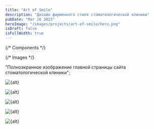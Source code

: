 ```yaml
---
title: "Art of Smile"
description: "Дизайн фирменного стиля стоматологической клиники"
pubDate: "Mar 16 2023"
heroImage: "/images/projects/art-of-smile/hero.png"
isDraft: false
isFullWidth: true
---
```


{/* Components */}

{/* Images */}

  "Полноэкранное изображение главной страницы сайта стоматологической клиники";

<HeroImage client:load>
  <Image
    src={fullPageSlice_1}
    alt={alt}
    format={format}
    quality={quality}
    decoding="async"
  />
</HeroImage>

<Image
  src={fullPageSlice_2}
  alt={alt}
  format={format}
  quality={quality}
  decoding="async"
  loading="lazy"
/>

<Image
  src={fullPageSlice_3}
  alt={alt}
  format={format}
  quality={quality}
  decoding="async"
  loading="lazy"
/>

<Image
  src={fullPageSlice_4}
  alt={alt}
  format={format}
  quality={quality}
  decoding="async"
  loading="lazy"
/>

<Image
  src={fullPageSlice_5}
  alt={alt}
  format={format}
  quality={quality}
  decoding="async"
  loading="lazy"
/>
